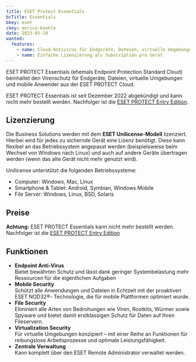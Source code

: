 ```yaml
---
title: ESET Protect Essentials
bcTitle: Essentials
bkey: eset
ckey: enrico-koehle
date: 2023-05-10
wanted:
  features:
    - name: Cloud-Antivirus für Endgeräte, Dateien, virtuelle Umgebungen und mobile Anwender
    - name: Einfache Lizenzierung als Subscription pro Gerät
---
```




<Intro>

ESET PROTECT Essentials (ehemals Endpoint Protection Standard Cloud) beinhaltet den Virenschutz für Endgeräte, Dateien, virtuelle Umgebungen und mobile Anwender aus der ESET PROTECT Cloud.

ESET PROTECT Essentials ist seit Dezember 2022 abgekündigt und kann nicht mehr bestellt werden. Nachfolger ist die [ESET PROTECT Entry Edition](/hersteller/eset/protect/entry/).



</Intro>

<TOC />



## Lizenzierung


Die Business Solutions werden mit dem **ESET Unilicense-Modell** lizenziert. Hierbei wird für jedes zu sichernde Gerät eine Lizenz benötigt. Diese kann flexibel an das Betriebssystem angepasst werden (beispielsweise beim Wechsel von Windows nach Linux) und auch auf andere Geräte übertragen werden (wenn das alte Gerät nicht mehr genutzt wird).

Unilicense unterstützt die folgenden Betriebssysteme:

- Computer: Windows, Mac, Linux
- Smartphone & Tablet: Android, Symbian, Windows Mobile
- File Server: Windows, Linux, BSD, Solaris



## Preise

<Info>

**Achtung:** ESET PROTECT Essentials kann nicht mehr bestellt werden. Nachfolger ist die [ESET PROTECT Entry Edition](/hersteller/eset/protect/entry/)

</Info>


## Funktionen

- **Endpoint Anti-Virus** <br />
Bietet bewährten Schutz und lässt dank geringer Systembelastung mehr Ressourcen für die eigentlichen Aufgaben
- **Mobile Security** <br />
Schützt alle Anwendungen und Dateien in Echtzeit mit der proaktiven ESET NOD32®- Technologie, die für mobile Plattformen optimiert wurde.
- **File Security** <br />
Eliminiert alle Arten von Bedrohungen wie Viren, Rootkits, Würmer sowie Spyware und bietet damit erstklassigen Schutz für Daten auf Ihren Fileservern.
- **Virtualization Security** <br />
Für virtuelle Umgebungen konzipiert – mit einer Reihe an Funktionen für reibungslose Arbeitsprozesse und optimale Leistungsfähigkeit.
- **Zentrale Verwaltung** <br />
Kann komplett über den ESET Remote Administrator verwaltet werden.

